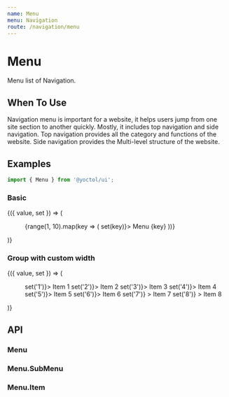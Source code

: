 ```yaml
---
name: Menu
menu: Navigation
route: /navigation/menu
---
```






# Menu

Menu list of Navigation.

## When To Use

Navigation menu is important for a website, it helps users jump from one site section to another quickly. Mostly, it includes top navigation and side navigation. Top navigation provides all the category and functions of the website. Side navigation provides the Multi-level structure of the website.

## Examples

```js
import { Menu } from '@yoctol/ui';
```

### Basic

<Playground>
  <Value initial="1">
    {({ value, set }) => (
      <Box height="600px">
        <Menu onChange={console.log} initial="1">
          {range(1, 10).map(key => (
            <Menu.Item key={key} active={value === key} onClick={() => set(key)}>
              Menu {key}
            </Menu.Item>
          ))}
        </Menu>
      </Box>
    )}
  </Value>
</Playground>

### Group with custom width

<Playground>
  <Value initial="1">
    {({ value, set }) => (
      <Menu>
        <Menu.SubMenu title="Group 1" icon="understood" initial width={180}>
          <Menu.Item active={value === '1'} onClick={() => set('1')}>
            Item 1
          </Menu.Item>
          <Menu.Item active={value === '2'} onClick={() => set('2')}>
            Item 2
          </Menu.Item>
        </Menu.SubMenu>
        <Menu.SubMenu title="Group 2" icon="kurator">
          <Menu.Item active={value === '3'} onClick={() => set('3')}>
            Item 3
          </Menu.Item>
          <Menu.Item active={value === '4'} onClick={() => set('4')}>
            Item 4
          </Menu.Item>
        </Menu.SubMenu>
        <Menu.SubMenu title="Group 3" icon="touch">
          <Menu.Item active={value === '5'} onClick={() => set('5')}>
            Item 5
          </Menu.Item>
          <Menu.Item active={value === '6'} onClick={() => set('6')}>
            Item 6
          </Menu.Item>
        </Menu.SubMenu>
        <Menu.Item
          icon="tags"
          active={value === '7'}
          onClick={() => set('7')}
        >
          Item 7
        </Menu.Item>
        <Menu.Item
          icon="settings"
          active={value === '8'}
          onClick={() => set('8')}
        >
          Item 8
        </Menu.Item>
      </Menu>
    )}
  </Value>
</Playground>

## API

### Menu
<PropsTable of={Menu} />

### Menu.SubMenu
<PropsTable of={SubMenu} />

### Menu.Item
<PropsTable of={Item} />
